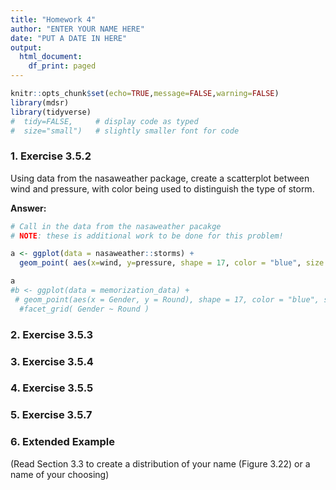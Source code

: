 ```yaml
---
title: "Homework 4"
author: "ENTER YOUR NAME HERE"
date: "PUT A DATE IN HERE"
output:
  html_document:
    df_print: paged
---
```


```r
knitr::opts_chunk$set(echo=TRUE,message=FALSE,warning=FALSE)
library(mdsr)
library(tidyverse)
#  tidy=FALSE,     # display code as typed
#  size="small")   # slightly smaller font for code
```


### 1. Exercise 3.5.2

Using data from the nasaweather package, create a scatterplot between wind and pressure, with color being used to distinguish the type of storm.

**Answer:**
```r
# Call in the data from the nasaweather pacakge
# NOTE: these is additional work to be done for this problem!

a <- ggplot(data = nasaweather::storms) + 
  geom_point( aes(x=wind, y=pressure, shape = 17, color = "blue", size = 1.5) )

a
#b <- ggplot(data = memorization_data) + 
 # geom_point(aes(x = Gender, y = Round), shape = 17, color = "blue", size = 2) +
  #facet_grid( Gender ~ Round )
```

### 2. Exercise 3.5.3


### 3. Exercise 3.5.4

### 4. Exercise 3.5.5

### 5. Exercise 3.5.7

### 6. Extended Example 
(Read Section 3.3 to create a distribution of your name (Figure 3.22) or a name of your choosing)

